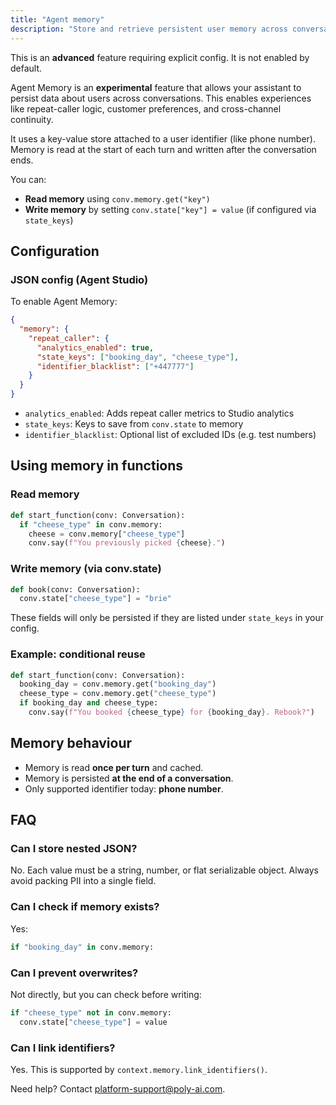 ```yaml
---
title: "Agent memory"
description: "Store and retrieve persistent user memory across conversations."
---
```


<Warning>This is an **advanced** feature requiring explicit config. It is not enabled by default.</Warning>

Agent Memory is an **experimental** feature that allows your assistant to persist data about users across conversations. This enables experiences like repeat-caller logic, customer preferences, and cross-channel continuity.

It uses a key-value store attached to a user identifier (like phone number). Memory is read at the start of each turn and written after the conversation ends.

You can:

- **Read memory** using `conv.memory.get("key")`
- **Write memory** by setting `conv.state["key"] = value` (if configured via `state_keys`)

## Configuration

### JSON config (Agent Studio)

To enable Agent Memory:

```json
{
  "memory": {
    "repeat_caller": {
      "analytics_enabled": true,
      "state_keys": ["booking_day", "cheese_type"],
      "identifier_blacklist": ["+447777"]
    }
  }
}
```

- `analytics_enabled`: Adds repeat caller metrics to Studio analytics
- `state_keys`: Keys to save from `conv.state` to memory
- `identifier_blacklist`: Optional list of excluded IDs (e.g. test numbers)

## Using memory in functions

### Read memory

```python
def start_function(conv: Conversation):
  if "cheese_type" in conv.memory:
    cheese = conv.memory["cheese_type"]
    conv.say(f"You previously picked {cheese}.")
```

### Write memory (via conv.state)

```python
def book(conv: Conversation):
  conv.state["cheese_type"] = "brie"
```

<Tip>These fields will only be persisted if they are listed under `state_keys` in your config.</Tip>

### Example: conditional reuse

```python
def start_function(conv: Conversation):
  booking_day = conv.memory.get("booking_day")
  cheese_type = conv.memory.get("cheese_type")
  if booking_day and cheese_type:
    conv.say(f"You booked {cheese_type} for {booking_day}. Rebook?")
```

## Memory behaviour

- Memory is read **once per turn** and cached.
- Memory is persisted **at the end of a conversation**.
- Only supported identifier today: **phone number**.

## FAQ

### Can I store nested JSON?

No. Each value must be a string, number, or flat serializable object. Always avoid packing PII into a single field.

### Can I check if memory exists?

Yes:

```python
if "booking_day" in conv.memory:
```

### Can I prevent overwrites?

Not directly, but you can check before writing:

```python
if "cheese_type" not in conv.memory:
  conv.state["cheese_type"] = value
```

### Can I link identifiers?

Yes. This is supported by `context.memory.link_identifiers()`.

Need help? Contact [platform-support@poly-ai.com](mailto:platform-support@poly-ai.com).